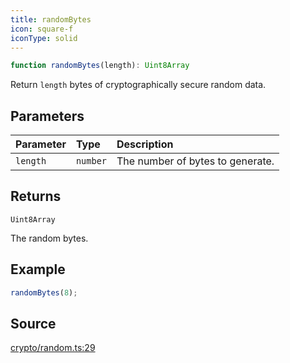 ```yaml
---
title: randomBytes
icon: square-f
iconType: solid
---
```


```ts
function randomBytes(length): Uint8Array
```

Return `length` bytes of cryptographically secure random data.

## Parameters

| Parameter | Type | Description |
| :------ | :------ | :------ |
| `length` | `number` | The number of bytes to generate. |

## Returns

`Uint8Array`

The random bytes.

## Example

```ts
randomBytes(8);
```

## Source

[crypto/random.ts:29](https://github.com/dominant-strategies/quais.js/blob/57e1e7d55fa82872759f1060be87264857259141/src/crypto/random.ts#L29)
